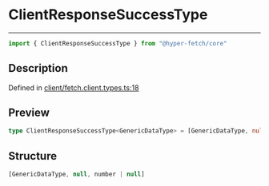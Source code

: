 

# ClientResponseSuccessType

<div class="api-docs__separator" data-reactroot="">

---

</div><div class="api-docs__import" data-reactroot="">

```ts
import { ClientResponseSuccessType } from "@hyper-fetch/core"
```

</div><div class="api-docs__section">

## Description

</div><div class="api-docs__description"><span class="api-docs__do-not-parse">



</span></div><p class="api-docs__definition">

Defined in [client/fetch.client.types.ts:18](https://github.com/BetterTyped/hyper-fetch/blob/993719ed/packages/core/src/client/fetch.client.types.ts#L18)

</p><div class="api-docs__section">

## Preview

</div><div class="api-docs__preview type single">

```ts
type ClientResponseSuccessType<GenericDataType> = [GenericDataType, null, number | null];
```

</div><div class="api-docs__section">

## Structure

</div><div class="api-docs__returns">

```ts
[GenericDataType, null, number | null]
```

</div>